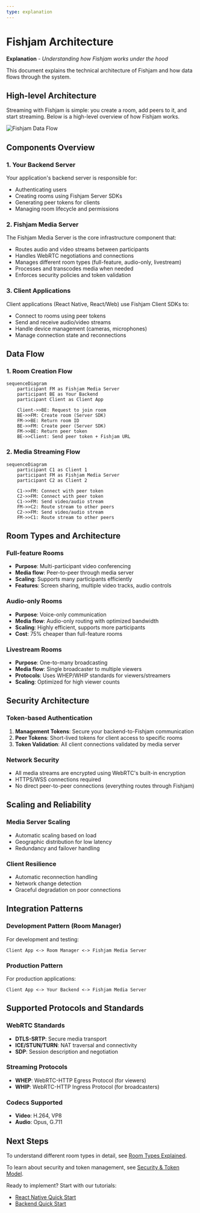 ```yaml
---
type: explanation
---
```


# Fishjam Architecture

**Explanation** - _Understanding how Fishjam works under the hood_

This document explains the technical architecture of Fishjam and how data flows through the system.

## High-level Architecture

Streaming with Fishjam is simple: you create a room, add peers to it, and start streaming. Below is a high-level overview of how Fishjam works.

![Fishjam Data Flow](@site/static/img/architecture.svg)

## Components Overview

### 1. Your Backend Server

Your application's backend server is responsible for:

- Authenticating users
- Creating rooms using Fishjam Server SDKs
- Generating peer tokens for clients
- Managing room lifecycle and permissions

### 2. Fishjam Media Server

The Fishjam Media Server is the core infrastructure component that:

- Routes audio and video streams between participants
- Handles WebRTC negotiations and connections
- Manages different room types (full-feature, audio-only, livestream)
- Processes and transcodes media when needed
- Enforces security policies and token validation

### 3. Client Applications

Client applications (React Native, React/Web) use Fishjam Client SDKs to:

- Connect to rooms using peer tokens
- Send and receive audio/video streams
- Handle device management (cameras, microphones)
- Manage connection state and reconnections

## Data Flow

### 1. Room Creation Flow

```mermaid
sequenceDiagram
    participant FM as Fishjam Media Server
    participant BE as Your Backend
    participant Client as Client App

    Client->>BE: Request to join room
    BE->>FM: Create room (Server SDK)
    FM->>BE: Return room ID
    BE->>FM: Create peer (Server SDK)
    FM->>BE: Return peer token
    BE->>Client: Send peer token + Fishjam URL
```

### 2. Media Streaming Flow

```mermaid
sequenceDiagram
    participant C1 as Client 1
    participant FM as Fishjam Media Server
    participant C2 as Client 2

    C1->>FM: Connect with peer token
    C2->>FM: Connect with peer token
    C1->>FM: Send video/audio stream
    FM->>C2: Route stream to other peers
    C2->>FM: Send video/audio stream
    FM->>C1: Route stream to other peers
```

## Room Types and Architecture

### Full-feature Rooms

- **Purpose**: Multi-participant video conferencing
- **Media flow**: Peer-to-peer through media server
- **Scaling**: Supports many participants efficiently
- **Features**: Screen sharing, multiple video tracks, audio controls

### Audio-only Rooms

- **Purpose**: Voice-only communication
- **Media flow**: Audio-only routing with optimized bandwidth
- **Scaling**: Highly efficient, supports more participants
- **Cost**: 75% cheaper than full-feature rooms

### Livestream Rooms

- **Purpose**: One-to-many broadcasting
- **Media flow**: Single broadcaster to multiple viewers
- **Protocols**: Uses WHEP/WHIP standards for viewers/streamers
- **Scaling**: Optimized for high viewer counts

## Security Architecture

### Token-based Authentication

1. **Management Tokens**: Secure your backend-to-Fishjam communication
2. **Peer Tokens**: Short-lived tokens for client access to specific rooms
3. **Token Validation**: All client connections validated by media server

### Network Security

- All media streams are encrypted using WebRTC's built-in encryption
- HTTPS/WSS connections required
- No direct peer-to-peer connections (everything routes through Fishjam)

## Scaling and Reliability

### Media Server Scaling

- Automatic scaling based on load
- Geographic distribution for low latency
- Redundancy and failover handling

### Client Resilience

- Automatic reconnection handling
- Network change detection
- Graceful degradation on poor connections

## Integration Patterns

### Development Pattern (Room Manager)

For development and testing:

```
Client App <-> Room Manager <-> Fishjam Media Server
```

### Production Pattern

For production applications:

```
Client App <-> Your Backend <-> Fishjam Media Server
```

## Supported Protocols and Standards

### WebRTC Standards

- **DTLS-SRTP**: Secure media transport
- **ICE/STUN/TURN**: NAT traversal and connectivity
- **SDP**: Session description and negotiation

### Streaming Protocols

- **WHEP**: WebRTC-HTTP Egress Protocol (for viewers)
- **WHIP**: WebRTC-HTTP Ingress Protocol (for broadcasters)

### Codecs Supported

- **Video**: H.264, VP8
- **Audio**: Opus, G.711

## Next Steps

To understand different room types in detail, see [Room Types Explained](/explanation/room-types).

To learn about security and token management, see [Security & Token Model](/explanation/security-tokens).

Ready to implement? Start with our tutorials:

- [React Native Quick Start](/tutorials/react-native-quick-start)
- [Backend Quick Start](/tutorials/backend-quick-start)
